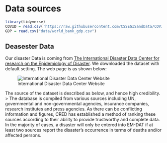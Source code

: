 # Data sources

```r
library(tidyverse)
COVID = read.csv('https://raw.githubusercontent.com/CSSEGISandData/COVID-19/master/csse_covid_19_data/csse_covid_19_time_series/time_series_covid19_deaths_global.csv')
GDP = read.csv("data/world_bank_gdp.csv")
```

## Deasester Data

Our disaster Data is coming from [The International Disaster Data Center for research on the Epidemiology of Disaster](https://public.emdat.be/data). We downloaded the dataset with default setting. The web page is as shown below:

![International Disaster Data Center Website](docs/disaster_web_Image.png)

The source of the dataset is described as below, and hence high credibility.
> The database is compiled from various sources including UN, governmental and non-governmental agencies, insurance companies, research institutes and press agencies. As there can be conflicting information and figures, CRED has established a method of ranking these sources according to their ability to provide trustworthy and complete data. In the majority of cases, a disaster will only be entered into EM-DAT if at least two sources report the disaster's occurrence in terms of deaths and/or affected persons.


## 








